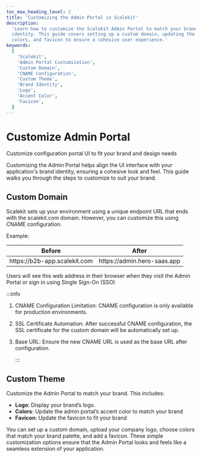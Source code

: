 ```yaml
---
toc_max_heading_level: 2
title: 'Customizing the Admin Portal in Scalekit'
description:
  'Learn how to customize the Scalekit Admin Portal to match your brand
  identity. This guide covers setting up a custom domain, updating the logo,
  colors, and favicon to ensure a cohesive user experience.'
keywords:
  [
    'Scalekit',
    'Admin Portal Customization',
    'Custom Domain',
    'CNAME Configuration',
    'Custom Theme',
    'Brand Identity',
    'Logo',
    'Accent Color',
    'Favicon',
  ]
---
```


# Customize Admin Portal

<Subtitle>
  Customize configuration portal UI to fit your brand and design needs
</Subtitle>

Customizing the Admin Portal helps align the UI interface with your
application's brand identity, ensuring a cohesive look and feel. This guide
walks you through the steps to customize to suit your brand.

## Custom Domain

Scalekit sets up your environment using a unique endpoint URL that ends with the
<SimpleCode>scalekit.com</SimpleCode> domain. However, you can customize this
using CNAME configuration.

Example:

| Before                                                               | After                                                               |
| -------------------------------------------------------------------- | ------------------------------------------------------------------- |
| <SimpleCode> https:<span></span>//b2b-app.scalekit.com </SimpleCode> | <SimpleCode> https:<span></span>//admin.hero-saas.app </SimpleCode> |

Users will see this web address in their browser when they visit the Admin
Portal or sign in using Single Sign-On (SSO)

:::info

1. CNAME Configuration Limitation: CNAME configuration is only available for
   production environments.
2. SSL Certificate Automation: After successful CNAME configuration, the SSL
   certificate for the custom domain will be automatically set up.
3. Base URL: Ensure the new CNAME URL is used as the base URL after
   configuration.

   :::

## Custom Theme

Customize the Admin Portal to match your brand. This includes:

- **Logo**: Display your brand’s logo.
- **Colors**: Update the admin portal’s accent color to match your brand
- **Favicon**: Update the favicon to fit your brand

You can set up a custom domain, upload your company logo, choose colors that
match your brand palette, and add a favicon. These simple customization options
ensure that the Admin Portal looks and feels like a seamless extension of your
application.
